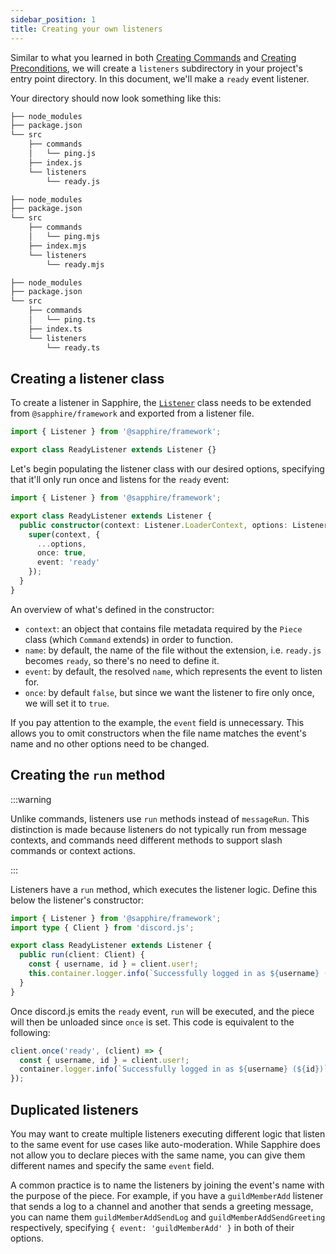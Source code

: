 ```yaml
---
sidebar_position: 1
title: Creating your own listeners
---
```


Similar to what you learned in both [Creating Commands][creating-commands] and [Creating
Preconditions][creating-preconditions], we will create a `listeners` subdirectory in your project's entry point
directory. In this document, we'll make a `ready` event listener.

Your directory should now look something like this:

<Tabs groupId="ts2esm2cjs">

<TabItem value="javascript" label="JavaScript" default>

```bash {7-8}
├── node_modules
├── package.json
└── src
    ├── commands
    │   └── ping.js
    ├── index.js
    └── listeners
        └── ready.js
```

</TabItem>
<TabItem value="esm" label="ESM">

```bash {7-8}
├── node_modules
├── package.json
└── src
    ├── commands
    │   └── ping.mjs
    ├── index.mjs
    └── listeners
        └── ready.mjs
```

</TabItem>
<TabItem value="typescript" label="TypeScript">

```bash {7-8}
├── node_modules
├── package.json
└── src
    ├── commands
    │   └── ping.ts
    ├── index.ts
    └── listeners
        └── ready.ts
```

</TabItem>
</Tabs>

## Creating a listener class

To create a listener in Sapphire, the [`Listener`] class needs to be extended from `@sapphire/framework` and exported
from a listener file.

```typescript ts2esm2cjs
import { Listener } from '@sapphire/framework';

export class ReadyListener extends Listener {}
```

Let's begin populating the listener class with our desired options, specifying that it'll only run once and listens for
the `ready` event:

```typescript ts2esm2cjs|{4-10}
import { Listener } from '@sapphire/framework';

export class ReadyListener extends Listener {
  public constructor(context: Listener.LoaderContext, options: Listener.Options) {
    super(context, {
      ...options,
      once: true,
      event: 'ready'
    });
  }
}
```

An overview of what's defined in the constructor:

- `context`: an object that contains file metadata required by the `Piece` class (which `Command` extends) in order to
  function.
- `name`: by default, the name of the file without the extension, i.e. `ready.js` becomes `ready`, so there's no need to
  define it.
- `event`: by default, the resolved `name`, which represents the event to listen for.
- `once`: by default `false`, but since we want the listener to fire only once, we will set it to `true`.

If you pay attention to the example, the `event` field is unnecessary. This allows you to omit constructors when the
file name matches the event's name and no other options need to be changed.

## Creating the `run` method

:::warning

Unlike commands, listeners use `run` methods instead of `messageRun`. This distinction is made because listeners do not
typically run from message contexts, and commands need different methods to support slash commands or context actions.

:::

Listeners have a `run` method, which executes the listener logic. Define this below the listener's constructor:

```typescript ts2esm2cjs|{4-7}|{5-8}
import { Listener } from '@sapphire/framework';
import type { Client } from 'discord.js';

export class ReadyListener extends Listener {
  public run(client: Client) {
    const { username, id } = client.user!;
    this.container.logger.info(`Successfully logged in as ${username} (${id})`);
  }
}
```

Once discord.js emits the `ready` event, `run` will be executed, and the piece will then be unloaded since `once` is
set. This code is equivalent to the following:

```typescript ts2esm2cjs
client.once('ready', (client) => {
  const { username, id } = client.user!;
  container.logger.info(`Successfully logged in as ${username} (${id})`);
});
```

## Duplicated listeners

You may want to create multiple listeners executing different logic that listen to the same event for use cases like
auto-moderation. While Sapphire does not allow you to declare pieces with the same name, you can give them different
names and specify the same `event` field.

A common practice is to name the listeners by joining the event's name with the purpose of the piece. For example, if
you have a `guildMemberAdd` listener that sends a log to a channel and another that sends a greeting message, you can
name them `guildMemberAddSendLog` and `guildMemberAddSendGreeting` respectively, specifying
`{ event: 'guildMemberAdd' }` in both of their options.

[creating-commands]: ../getting-started/creating-a-basic-command
[creating-preconditions]: ../preconditions/creating-your-own-preconditions
[`Listener`]: ../../Documentation/api-framework/classes/Listener-1
